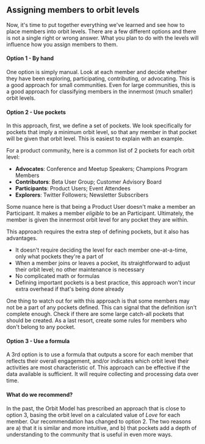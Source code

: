 ## Assigning members to orbit levels

Now, it's time to put together everything we've learned and see how to place members
into orbit levels. There are a few different options and there is not a single right or wrong answer.
What you plan to do with the levels will influence how you assign members to them.

#### Option 1 - By hand

One option is simply manual. Look at each member and decide whether they have been exploring,
participating, contributing, or advocating. This is a good approach for small communities.
Even for large communities, this is a good approach for classifying members in the innermost
(much smaller) orbit levels.

#### Option 2 - Use pockets

In this approach, first, we define a set of pockets. We look specifically for pockets that
imply a minimum orbit level, so that any member in that pocket will be given that
orbit level. This is easiest to explain with an example.

For a product community, here is a common list of 2 pockets for each orbit
level:

- **Advocates**: Conference and Meetup Speakers; Champions Program Members
- **Contributors**: Beta User Group; Customer Advisory Board
- **Participants**: Product Users; Event Attendees
- **Explorers**: Twitter Followers; Newsletter Subscribers

Some nuance here is that being a Product User doesn't make a member an Participant.
It makes a member _eligible_ to be an Participant. Ultimately, the member is given the
innermost orbit level for any pocket they are within.

This approach requires the extra step of defining pockets, but it also has advantages.

- It doesn't require deciding the level for each member one-at-a-time, only what pockets they're a part of
- When a member joins or leaves a pocket, its straightforward to adjust their orbit level; no other maintenance is necessary
- No complicated math or formulas
- Defining important pockets is a best practice, this approach won't incur extra overhead if that's being done already

One thing to watch out for with this approach is that some members may not be a part of any pockets
defined. This can signal that the definition isn't complete enough. Check if there are some large
catch-all pockets that should be created. As a last resort, create some rules for members who
don't belong to any pocket.

#### Option 3 - Use a formula

A 3rd option is to use a formula that outputs a score for each member that reflects
their overall engagement, and/or indicates which orbit level their activities are
most characteristic of. This approach can be effective if the data available is sufficient.
It will require collecting and processing data over time.

#### What do we recommend?

In the past, the Orbit Model has prescribed an approach that is close to option 3, basing
the orbit level on a calculated value of _Love_ for each member. Our
recommendation has changed to option 2. The two reasons are a) that it is similar and more
intuitive, and b) that pockets add a depth of understanding to the community that is
useful in even more ways.

